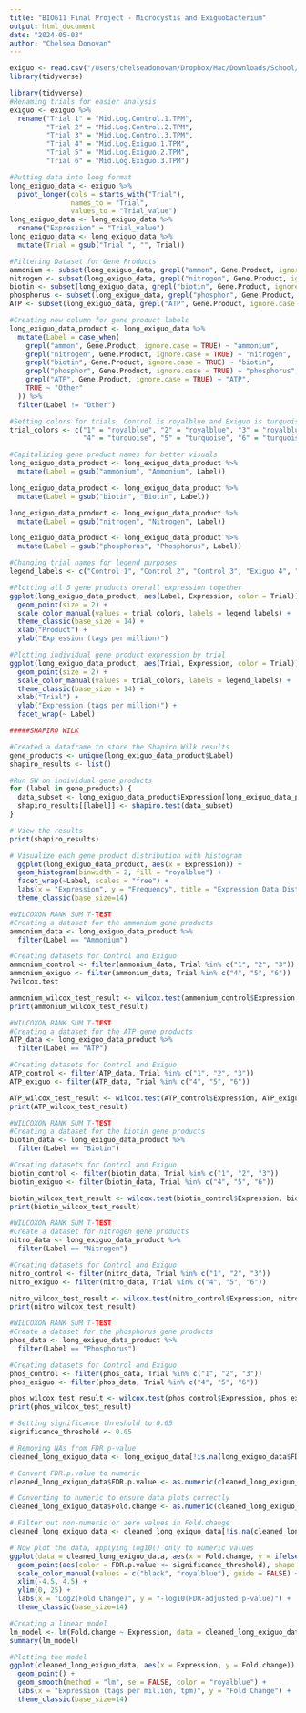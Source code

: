 ```yaml
---
title: "BIO611 Final Project - Microcystis and Exiguobacterium"
output: html_document
date: "2024-05-03"
author: "Chelsea Donovan"
---
```

```r
exiguo <- read.csv("/Users/chelseadonovan/Dropbox/Mac/Downloads/School/WURCH LAB/Exiguo Data Analysis/exiguodatalogfold.csv")
library(tidyverse)
```

```r
library(tidyverse)
#Renaming trials for easier analysis
exiguo <- exiguo %>%
  rename("Trial 1" = "Mid.Log.Control.1.TPM",
         "Trial 2" = "Mid.Log.Control.2.TPM",
         "Trial 3" = "Mid.Log.Control.3.TPM",
         "Trial 4" = "Mid.Log.Exiguo.1.TPM",
         "Trial 5" = "Mid.Log.Exiguo.2.TPM",
         "Trial 6" = "Mid.Log.Exiguo.3.TPM")

#Putting data into long format 
long_exiguo_data <- exiguo %>%
  pivot_longer(cols = starts_with("Trial"),
               names_to = "Trial",
               values_to = "Trial_value")
long_exiguo_data <- long_exiguo_data %>%
  rename("Expression" = "Trial_value")
long_exiguo_data <- long_exiguo_data %>%
  mutate(Trial = gsub("Trial ", "", Trial))

#Filtering Dataset for Gene Products
ammonium <- subset(long_exiguo_data, grepl("ammon", Gene.Product, ignore.case = TRUE))
nitrogen <- subset(long_exiguo_data, grepl("nitrogen", Gene.Product, ignore.case = TRUE))
biotin <- subset(long_exiguo_data, grepl("biotin", Gene.Product, ignore.case = TRUE))
phosphorus <- subset(long_exiguo_data, grepl("phosphor", Gene.Product, ignore.case = TRUE))
ATP <- subset(long_exiguo_data, grepl("ATP", Gene.Product, ignore.case = TRUE))

#Creating new column for gene product labels 
long_exiguo_data_product <- long_exiguo_data %>%
  mutate(Label = case_when(
    grepl("ammon", Gene.Product, ignore.case = TRUE) ~ "ammonium",
    grepl("nitrogen", Gene.Product, ignore.case = TRUE) ~ "nitrogen",
    grepl("biotin", Gene.Product, ignore.case = TRUE) ~ "biotin",
    grepl("phosphor", Gene.Product, ignore.case = TRUE) ~ "phosphorus",
    grepl("ATP", Gene.Product, ignore.case = TRUE) ~ "ATP",
    TRUE ~ "Other"
  )) %>%
  filter(Label != "Other")
```

```r
#Setting colors for trials, Control is royalblue and Exiguo is turquoise
trial_colors <- c("1" = "royalblue", "2" = "royalblue", "3" = "royalblue",
                  "4" = "turquoise", "5" = "turquoise", "6" = "turquoise")

#Capitalizing gene product names for better visuals
long_exiguo_data_product <- long_exiguo_data_product %>%
  mutate(Label = gsub("ammonium", "Ammonium", Label))

long_exiguo_data_product <- long_exiguo_data_product %>%
  mutate(Label = gsub("biotin", "Biotin", Label))

long_exiguo_data_product <- long_exiguo_data_product %>%
  mutate(Label = gsub("nitrogen", "Nitrogen", Label))

long_exiguo_data_product <- long_exiguo_data_product %>%
  mutate(Label = gsub("phosphorus", "Phosphorus", Label))

#Changing trial names for legend purposes
legend_labels <- c("Control 1", "Control 2", "Control 3", "Exiguo 4", "Exiguo 5", "Exiguo 6")

#Plotting all 5 gene products overall expression together
ggplot(long_exiguo_data_product, aes(Label, Expression, color = Trial)) +
  geom_point(size = 2) +  
  scale_color_manual(values = trial_colors, labels = legend_labels) + 
  theme_classic(base_size = 14) +
  xlab("Product") +
  ylab("Expression (tags per million)")

#Plotting individual gene product expression by trial
ggplot(long_exiguo_data_product, aes(Trial, Expression, color = Trial)) +
  geom_point(size = 2) +
  scale_color_manual(values = trial_colors, labels = legend_labels) + 
  theme_classic(base_size = 14) +
  xlab("Trial") +
  ylab("Expression (tags per million)") +
  facet_wrap(~ Label)
```

```r
#####SHAPIRO WILK

#Created a dataframe to store the Shapiro Wilk results
gene_products <- unique(long_exiguo_data_product$Label)
shapiro_results <- list()

#Run SW on individual gene products
for (label in gene_products) {
  data_subset <- long_exiguo_data_product$Expression[long_exiguo_data_product$Label == label]
  shapiro_results[[label]] <- shapiro.test(data_subset)
}

# View the results
print(shapiro_results)

# Visualize each gene product distribution with histogram
  ggplot(long_exiguo_data_product, aes(x = Expression)) +
  geom_histogram(binwidth = 2, fill = "royalblue") +
  facet_wrap(~Label, scales = "free") +
  labs(x = "Expression", y = "Frequency", title = "Expression Data Distribution by Product") +
  theme_classic(base_size=14)
```

```r
#WILCOXON RANK SUM T-TEST
#Creating a dataset for the ammonium gene products
ammonium_data <- long_exiguo_data_product %>%
  filter(Label == "Ammonium")

#Creating datasets for Control and Exiguo
ammonium_control <- filter(ammonium_data, Trial %in% c("1", "2", "3"))
ammonium_exiguo <- filter(ammonium_data, Trial %in% c("4", "5", "6"))
?wilcox.test

ammonium_wilcox_test_result <- wilcox.test(ammonium_control$Expression, ammonium_exiguo$Expression)
print(ammonium_wilcox_test_result)
```

```r
#WILCOXON RANK SUM T-TEST
#Creating a dataset for the ATP gene products
ATP_data <- long_exiguo_data_product %>%
  filter(Label == "ATP")

#Creating datasets for Control and Exiguo
ATP_control <- filter(ATP_data, Trial %in% c("1", "2", "3"))
ATP_exiguo <- filter(ATP_data, Trial %in% c("4", "5", "6"))

ATP_wilcox_test_result <- wilcox.test(ATP_control$Expression, ATP_exiguo$Expression)
print(ATP_wilcox_test_result)
```

```r
#WILCOXON RANK SUM T-TEST
#Creating a dataset for the biotin gene products
biotin_data <- long_exiguo_data_product %>%
  filter(Label == "Biotin")

#Creating datasets for Control and Exiguo
biotin_control <- filter(biotin_data, Trial %in% c("1", "2", "3"))
biotin_exiguo <- filter(biotin_data, Trial %in% c("4", "5", "6"))

biotin_wilcox_test_result <- wilcox.test(biotin_control$Expression, biotin_exiguo$Expression)
print(biotin_wilcox_test_result)
```
```r
#WILCOXON RANK SUM T-TEST
#Create a dataset for nitrogen gene products
nitro_data <- long_exiguo_data_product %>%
  filter(Label == "Nitrogen")

#Creating datasets for Control and Exiguo
nitro_control <- filter(nitro_data, Trial %in% c("1", "2", "3"))
nitro_exiguo <- filter(nitro_data, Trial %in% c("4", "5", "6"))

nitro_wilcox_test_result <- wilcox.test(nitro_control$Expression, nitro_exiguo$Expression)
print(nitro_wilcox_test_result)
```
```r
#WILCOXON RANK SUM T-TEST
#Create a dataset for the phosphorus gene products
phos_data <- long_exiguo_data_product %>%
  filter(Label == "Phosphorus")

#Creating datasets for Control and Exiguo
phos_control <- filter(phos_data, Trial %in% c("1", "2", "3"))
phos_exiguo <- filter(phos_data, Trial %in% c("4", "5", "6"))

phos_wilcox_test_result <- wilcox.test(phos_control$Expression, phos_exiguo$Expression)
print(phos_wilcox_test_result)
```

```r
# Setting significance threshold to 0.05
significance_threshold <- 0.05

# Removing NAs from FDR p-value
cleaned_long_exiguo_data <- long_exiguo_data[!is.na(long_exiguo_data$FDR.p.value), ]

# Convert FDR.p.value to numeric
cleaned_long_exiguo_data$FDR.p.value <- as.numeric(cleaned_long_exiguo_data$FDR.p.value)

# Converting to numeric to ensure data plots correctly 
cleaned_long_exiguo_data$Fold.change <- as.numeric(cleaned_long_exiguo_data$Fold.change)

# Filter out non-numeric or zero values in Fold.change
cleaned_long_exiguo_data <- cleaned_long_exiguo_data[!is.na(cleaned_long_exiguo_data$Fold.change) & cleaned_long_exiguo_data$FDR.p.value != 0, ]

# Now plot the data, applying log10() only to numeric values
ggplot(data = cleaned_long_exiguo_data, aes(x = Fold.change, y = ifelse(FDR.p.value > 0, -log10(FDR.p.value), NA))) +
  geom_point(aes(color = FDR.p.value <= significance_threshold), shape = 20) +
  scale_color_manual(values = c("black", "royalblue"), guide = FALSE) +
  xlim(-4.5, 4.5) +
  ylim(0, 25) +
  labs(x = "Log2(Fold Change)", y = "-log10(FDR-adjusted p-value)") +
  theme_classic(base_size=14)
```

```r
#Creating a linear model
lm_model <- lm(Fold.change ~ Expression, data = cleaned_long_exiguo_data)
summary(lm_model)

#Plotting the model
ggplot(cleaned_long_exiguo_data, aes(x = Expression, y = Fold.change)) +
  geom_point() +
  geom_smooth(method = "lm", se = FALSE, color = "royalblue") + 
  labs(x = "Expression (tags per million, tpm)", y = "Fold Change") +
  theme_classic(base_size=14)
```
